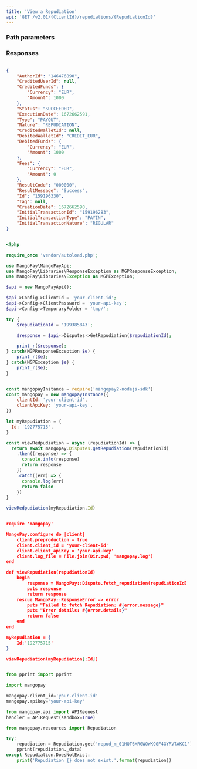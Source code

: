 ```yaml
---
title: 'View a Repudiation'  
api: 'GET /v2.01/{ClientId}/repudiations/{RepudiationId}'  
---
```


  

### Path parameters  

<RepudiationId />  

### Responses  

<AccordionGroup><Accordion title="200 - ">  

<AuthorId3Response />  

<CreditedUserId1Response />  

<CreditedFunds5Response />  

<Status2Response />  

<ExecutionDateResponse />  

<Type6Response />  

<NatureResponse />  

<CreditedWalletId1Response />  

<DebitedFunds5Response />  

<Fees4Response />  

<ResultCodeResponse />  

<ResultMessageResponse />  

<IdResponse />  

<TagResponse />  

<CreationDateResponse />  

<InitialTransactionId1Response />  

<InitialTransactionType1Response />  

<InitialTransactionNature1Response /></Accordion></AccordionGroup>  

<ResponseExample>  

```json 200 -   

{
    "AuthorId": "146476890",
    "CreditedUserId": null,
    "CreditedFunds": {
        "Currency": "EUR",
        "Amount": 1000
    },
    "Status": "SUCCEEDED",
    "ExecutionDate": 1672662591,
    "Type": "PAYOUT",
    "Nature": "REPUDIATION",
    "CreditedWalletId": null,
    "DebitedWalletId": "CREDIT_EUR",
    "DebitedFunds": {
        "Currency": "EUR",
        "Amount": 1000
    },
    "Fees": {
        "Currency": "EUR",
        "Amount": 0
    },
    "ResultCode": "000000",
    "ResultMessage": "Success",
    "Id": "159196330",
    "Tag": null,
    "CreationDate": 1672662590,
    "InitialTransactionId": "159196283",
    "InitialTransactionType": "PAYIN",
    "InitialTransactionNature": "REGULAR"
}  

 ```  

</ResponseExample>  

<RequestExample>  
  
```php PHP  

<?php 

require_once 'vendor/autoload.php';

use MangoPay\MangoPayApi;
use MangoPay\Libraries\ResponseException as MGPResponseException;
use MangoPay\Libraries\Exception as MGPException;

$api = new MangoPayApi();

$api->Config->ClientId = 'your-client-id';
$api->Config->ClientPassword = 'your-api-key';
$api->Config->TemporaryFolder = 'tmp/';

try {
    $repudiationId = '199385843';

    $response = $api->Disputes->GetRepudiation($repudiationId);

    print_r($response);
} catch(MGPResponseException $e) {
    print_r($e);
} catch(MGPException $e) {
    print_r($e);
}  
```  

  
```javascript NodeJS  

const mangopayInstance = require('mangopay2-nodejs-sdk')
const mangopay = new mangopayInstance({
    clientId: 'your-client-id',
    clientApiKey: 'your-api-key',
})

let myRepudiation = {
  Id: '192775715',
}

const viewRedpudiation = async (repudiationId) => {
  return await mangopay.Disputes.getRepudiation(repudiationId)
    .then((response) => {
      console.info(response)
      return response
    })
    .catch((err) => {
      console.log(err)
      return false
    })
}

viewRedpudiation(myRepudiation.Id)  
```  

  
```json REST  

require 'mangopay'

MangoPay.configure do |client|
    client.preproduction = true
    client.client_id = 'your-client-id'
    client.client_apiKey = 'your-api-key'
    client.log_file = File.join(Dir.pwd, 'mangopay.log')
end

def viewRepudiation(repudiationId)
    begin
        response = MangoPay::Dispute.fetch_repudiation(repudiationId)
        puts response
        return response
    rescue MangoPay::ResponseError => error
        puts "Failed to fetch Repudiation: #{error.message}"
        puts "Error details: #{error.details}"
        return false
    end
end

myRepudiation = {
    Id:'192775715'
}

viewRepudiation(myRepudiation[:Id])  
```  

  
```python Python  

from pprint import pprint

import mangopay

mangopay.client_id='your-client-id'
mangopay.apikey='your-api-key'

from mangopay.api import APIRequest
handler = APIRequest(sandbox=True)

from mangopay.resources import Repudiation

try:
    repudiation = Repudiation.get('repud_m_01HQT6XRGWQWKCGF4GYRVTAKC1')
    pprint(repudiation._data)
except Repudiation.DoesNotExist:
    print('Repudiation {} does not exist.'.format(repudiation))  
```  

  
</RequestExample>